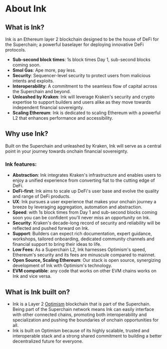 # About Ink

## What is Ink?

Ink is an Ethereum layer 2 blockchain designed to be the house of DeFi for the Superchain; a powerful baselayer for deploying innovative DeFi protocols.

* **Sub-second block times**: 1s block times Day 1, sub-second blocks coming soon.
* **Smol Gas**: Ape more, pay less.
* **Security**: Sequencer-level security to protect users from malicious intents and exploits.
* **Interoperability**: A commitment to the seamless flow of capital across the Superchain and beyond.
* **Unleashed by Kraken**: Ink will leverage Kraken's security and crypto expertise to support builders and users alike as they move towards independent financial sovereignty.
* **Scaling Ethereum**: Ink is dedicated to scaling Ethereum with a powerful L2 that enhances performance and accessibility.

## Why use Ink?

Built on the Superchain and unleashed by Kraken, Ink will serve as a central point in your journey towards onchain financial sovereignty.



### Ink features:

* **Abstraction**: Ink integrates Kraken's infrastructure and enables users to enjoy a unified experience from converting fiat to the cutting edge of DeFi.
* **DeFi-first**: Ink aims to scale up DeFi's user base and evolve the quality and range of DeFi products.
* **UX**: Ink pursues a user experience that makes your onchain journey a breeze by leveraging aggregation, automation and abstraction.
* **Speed**: with 1s block times from Day 1 and sub-second blocks coming soon you can be confident you'll never miss an opportunity on Ink.
* **Security**: Kraken's decade-long record of security and reliability will be reflected and pushed forward on Ink.
* **Support**: Builders can expect rich documentation, expert guidance, workshops, tailored onboarding, dedicated community channels and financial support to bring their ideas to life.
* **Low Fees**: As a Superchain L2, Ink harnesses Optimism's speed, Ethereum's security and its fees are minuscule compared to mainnet.
* **Open Source, Scaling Ethereum**: Our stack is open source, synergizing development of Ink with Optimism's technology.
* **EVM compatible**: any code that works on other EVM chains works on Ink and vice versa.

## What is Ink built on?

* Ink is a Layer 2 [Optimism](https://docs.optimism.io/stack/getting-started) blockchain that is part of the Superchain. Being part of the Superchain network means Ink can easily interface with other connected chains, promoting both interoperability and specialization and pushing the boundaries of onchain opportunities for all.
* Ink is built on Optimism because of its highly scalable, trusted and interoperable stack and a strong shared commitment to building a better decentralized future for everyone.
